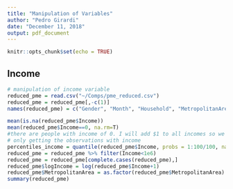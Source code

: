 ```yaml
---
title: "Manipulation of Variables"
author: "Pedro Girardi"
date: "December 11, 2018"
output: pdf_document
---
```


```r
knitr::opts_chunk$set(echo = TRUE)
```

## Income

```r
# manipulation of income variable
reduced_pme = read.csv("~/Comps/pme_reduced.csv")
reduced_pme = reduced_pme[,-c(1)]
names(reduced_pme) = c("Gender", "Month", "Household", "MetropolitanArea", "Income")

mean(is.na(reduced_pme$Income))
mean(reduced_pme$Income==0, na.rm=T) 
#there are people with income of 0. I will add $1 to all incomes so we don't have issues with log
# only getting the observations with income
percentiles_income = quantile(reduced_pme$Income, probs = 1:100/100, na.rm=T)# some percentiles are off at the very top (people making 10^9 reals)
reduced_pme = reduced_pme %>% filter(Income<1e6)
reduced_pme = reduced_pme[complete.cases(reduced_pme),]
reduced_pme$logIncome = log(reduced_pme$Income+1)
reduced_pme$MetropolitanArea = as.factor(reduced_pme$MetropolitanArea)
summary(reduced_pme)
```
